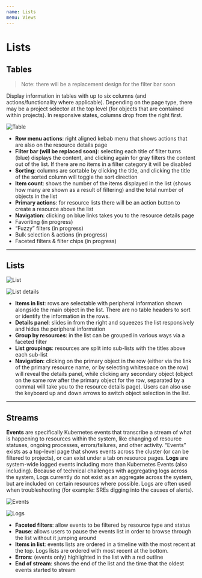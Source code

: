 ```yaml
---
name: Lists
menu: Views
---
```


# Lists

## Tables

> Note: there will be a replacement design for the filter bar soon

Display information in tables with up to six columns (and actions/functionality where applicable). Depending on the page type, there may be a project selector at the top level (for objects that are contained within projects). In responsive states, columns drop from the right first.

![Table](../../sketch-images/lists-table.png)

+ **Row menu actions**: right aligned kebab menu that shows actions that are also on the resource details page
+ **Filter bar (will be replaced soon)**: selecting each title of filter turns (blue) displays the content, and clicking again for gray filters the content out of the list. If there are no items in a filter category it will be disabled
+ **Sorting**: columns are sortable by clicking the title, and clicking the title of the sorted column will toggle the sort direction
+ **Item count**: shows the number of the items displayed in the list (shows how many are shown as a result of filtering) and the total number of objects in the list
+ **Primary actions**: for resource lists there will be an action button to create a resource above the list
+ **Navigation**: clicking on blue links takes you to the resource details page
+ Favoriting (in progress)
+ “Fuzzy” filters (in progress)
+ Bulk selection & actions (in progress)
+ Faceted filters & filter chips (in progress)

---

## Lists

![List](../../sketch-images/lists-list.png)

![List details](../../sketch-images/lists-list-details.png)

+ **Items in list**: rows are selectable with peripheral information shown alongside the main object in the list. There are no table headers to sort or identify the information in the rows.
+ **Details panel**: slides in from the right and squeezes the list responsively and hides the peripheral information
+ **Group by resources**: in the list can be grouped in various ways via a faceted filter
+ **List groupings**: resources are split into sub-lists with the titles above each sub-list
+ **Navigation**: clicking on the primary object in the row (either via the link of the primary resource name, or by selecting whitespace on the row) will reveal the details panel, while clicking any secondary object (object on the same row after the primary object for the row, separated by a comma) will take you to the resource details page). Users can also use the keyboard up and down arrows to switch object selection in the list.


---

## Streams

**Events** are specifically Kubernetes events that transcribe a stream of what is happening to resources within the system, like changing of resource statuses, ongoing processes, errors/failures, and other activity. “Events” exists as a top-level page that shows events across the cluster (or can be filtered to projects), or can exist under a tab on resource pages. **Logs** are system-wide logged events including more than Kubernetes Events (also including). Because of technical challenges with aggregating logs across the system, Logs currently do not exist as an aggregate across the system, but are included on certain resources where possible. Logs are often used when troubleshooting (for example: SREs digging into the causes of alerts).

![Events](../../sketch-images/lists-streams-events.png)

![Logs](../../sketch-images/lists-streams-logs.png)

+ **Faceted filters**: allow events to be filtered by resource type and status
+ **Pause**: allows users to pause the events list in order to browse through the list without it jumping around
+ **Items in list**: events lists are ordered in a timeline with the most recent at the top. Logs lists are ordered with most recent at the bottom.
+ **Errors**: (events only) highlighted in the list with a red outline
+ **End of stream**: shows the end of the list and the time that the oldest events started to stream





